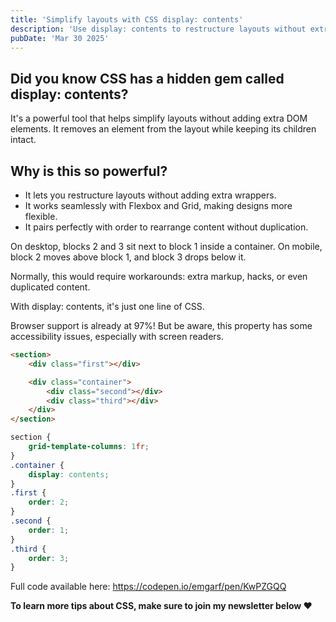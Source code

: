```yaml
---
title: 'Simplify layouts with CSS display: contents'
description: 'Use display: contents to restructure layouts without extra markup. Works with Flexbox & Grid for cleaner, more flexible designs.'
pubDate: 'Mar 30 2025'
---
```



<Picture
	src="/short/03-2025/smarter-layouts-with-display-contents.gif"
	alt="Visual example of CSS display: contents simplifying a layout"
	width="400"
	height="600"
	style="margin: 2em auto 1em auto; display: block; border: 4px solid var(--border)"
/>

## Did you know CSS has a hidden gem called display: contents?

It's a powerful tool that helps simplify layouts without adding extra DOM elements.
It removes an element from the layout while keeping its children intact.

## Why is this so powerful?

- It lets you restructure layouts without adding extra wrappers.
- It works seamlessly with Flexbox and Grid, making designs more flexible.
- It pairs perfectly with order to rearrange content without duplication.

On desktop, blocks 2 and 3 sit next to block 1 inside a container.
On mobile, block 2 moves above block 1, and block 3 drops below it.

Normally, this would require workarounds: extra markup, hacks, or even duplicated content.

With display: contents, it's just one line of CSS.

Browser support is already at 97%!
But be aware, this property has some accessibility issues, especially with screen readers.

```html
<section>
	<div class="first"></div>

	<div class="container">
		<div class="second"></div>
		<div class="third"></div>
	</div>
</section>
```

```css
section {
	grid-template-columns: 1fr;
}
.container {
	display: contents;
}
.first {
	order: 2;
}
.second {
	order: 1;
}
.third {
	order: 3;
}
```

Full code available here: https://codepen.io/emgarf/pen/KwPZGQQ

**To learn more tips about CSS, make sure to join my newsletter below ❤️**
